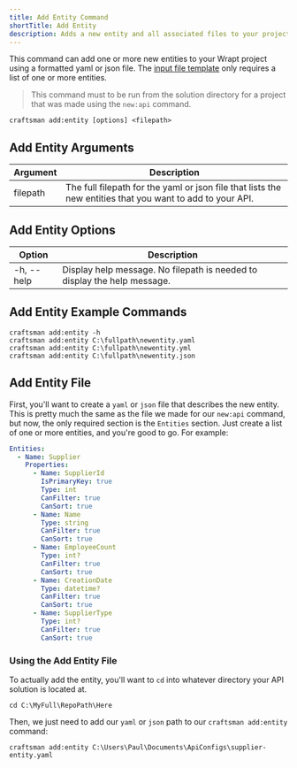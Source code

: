 ```yaml
---
title: Add Entity Command
shortTitle: Add Entity
description: Adds a new entity and all associated files to your project.
---
```


This command can add one or more new entities to your Wrapt project using a formatted yaml or json file. The [input file template](/docs/add-entity-template) only requires a list of one or more entities.

> This command must to be run from the solution directory for a project that was made using the `new:api` command.


```shell
craftsman add:entity [options] <filepath>
```

## Add Entity Arguments
| Argument        | Description                                                  |
| --------------- | ------------------------------------------------------------ |
| filepath        | The full filepath for the yaml or json file that lists the new entities that you want to add to your API.

## Add Entity Options
| Option          | Description                                                  |
| --------------- | ------------------------------------------------------------ |
| -h, --help      | Display help message. No filepath is needed to display the help message.


## Add Entity Example Commands
```shell
craftsman add:entity -h
craftsman add:entity C:\fullpath\newentity.yaml
craftsman add:entity C:\fullpath\newentity.yml
craftsman add:entity C:\fullpath\newentity.json
```

## Add Entity File

First, you'll want to create a `yaml` or `json` file that describes the new entity. This is pretty much the same as the 
file we made for our `new:api` command, but now, the only required section is the `Entities` section. Just create a list of one or more entities, and you're good to go. For example:

```yaml
Entities:
  - Name: Supplier
    Properties:
      - Name: SupplierId
        IsPrimaryKey: true
        Type: int
        CanFilter: true
        CanSort: true
      - Name: Name
        Type: string
        CanFilter: true
        CanSort: true
      - Name: EmployeeCount
        Type: int?
        CanFilter: true
        CanSort: true
      - Name: CreationDate
        Type: datetime?
        CanFilter: true
        CanSort: true
      - Name: SupplierType
        Type: int?
        CanFilter: true
        CanSort: true
```

### Using the Add Entity File

To actually add the entity, you'll want to `cd` into whatever directory your API solution is located at.

```shell
cd C:\MyFull\RepoPath\Here
```

Then, we just need to add our `yaml` or `json` path to our `craftsman add:entity` command:

```shell
craftsman add:entity C:\Users\Paul\Documents\ApiConfigs\supplier-entity.yaml
```

